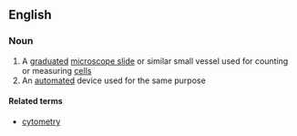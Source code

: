 ==English==

===Noun===
{{en-noun}}

# A [[graduated]] [[microscope slide]] or similar small vessel used for counting or measuring [[cell]]s
# An [[automated]] device used for the same purpose

====Related terms====
*[[cytometry]]